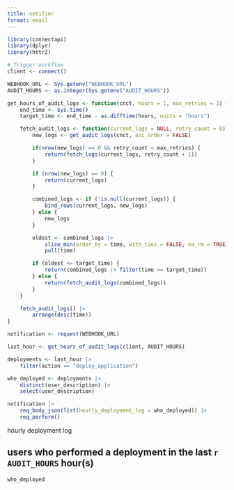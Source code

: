 ```yaml
---
title: notifier
format: email
---
```


```r
library(connectapi)
library(dplyr)
library(httr2)

# Trigger workflow
client <- connect()

WEBHOOK_URL <- Sys.getenv("WEBHOOK_URL")
AUDIT_HOURS <- as.integer(Sys.getenv("AUDIT_HOURS"))

get_hours_of_audit_logs <- function(cnct, hours = 1, max_retries = 3) {
    end_time <- Sys.time()
    target_time <- end_time - as.difftime(hours, units = "hours")

    fetch_audit_logs <- function(current_logs = NULL, retry_count = 0) {
        new_logs <- get_audit_logs(cnct, asc_order = FALSE)

        if(nrow(new_logs) == 0 && retry_count < max_retries) {
            return(fetch_logs(current_logs, retry_count + 1))
        }

        if (nrow(new_logs) == 0) {
            return(current_logs)
        }

        combined_logs <- if (!is.null(current_logs)) {
            bind_rows(current_logs, new_logs)
        } else {
            new_logs
        }

        oldest <- combined_logs |>
            slice_min(order_by = time, with_ties = FALSE, na_rm = TRUE) |>
            pull(time)

        if (oldest <= target_time) {
            return(combined_logs |> filter(time >= target_time))
        } else {
            return(fetch_audit_logs(combined_logs))
        }
    }

    fetch_audit_logs() |>
        arrange(desc(time))
}

notification <- request(WEBHOOK_URL)
```


```r
last_hour <- get_hours_of_audit_logs(client, AUDIT_HOURS)

deployments <- last_hour |>
    filter(action == "deploy_application")

who_deployed <- deployments |>
    distinct(user_description) |>
    select(user_description)

notification |>
    req_body_json(list(hourly_deployment_log = who_deployed)) |>
    req_perform()
```


::: {.email}
::: {.subject}
hourly deployment log
:::

## users who performed a deployment in the last `r AUDIT_HOURS` hour(s)
```r
who_deployed
```
:::
